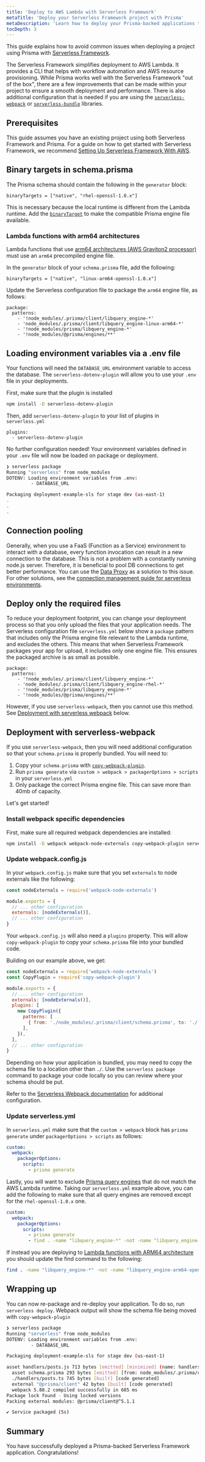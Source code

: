 ```yaml
---
title: 'Deploy to AWS Lambda with Serverless Framework'
metaTitle: 'Deploy your Serverless Framework project with Prisma'
metaDescription: 'Learn how to deploy your Prisma-backed applications to AWS Lambda with Serverless Framework'
tocDepth: 3
---
```


<TopBlock>

This guide explains how to avoid common issues when deploying a project using Prisma with [Serverless Framework](https://www.serverless.com/framework/).

The Serverless Framework simplifies deployment to AWS Lambda. It provides a CLI that helps with workflow automation and AWS resource provisioning. While Prisma works well with the Serverless Framework "out of the box", there are a few improvements that can be made within your project to ensure a smooth deployment and performance. There is also additional configuration that is needed if you are using the [`serverless-webpack`](https://www.npmjs.com/package/serverless-webpack) or [`serverless-bundle`](https://www.npmjs.com/package/serverless-bundle) libraries.

</TopBlock>

## Prerequisites

This guide assumes you have an existing project using both Serverless Framework and Prisma. For a guide on how to get started with Serverless Framework, we recommend [Setting Up Serverless Framework With AWS](https://www.serverless.com/framework/docs/getting-started).

## Binary targets in <inlinecode>schema.prisma</inlinecode>

The Prisma schema should contain the following in the `generator` block:

```prisma
binaryTargets = ["native", "rhel-openssl-1.0.x"]
```

This is necessary because the local runtime is different from the Lambda runtime. Add the [`binaryTarget`](/reference/api-reference/prisma-schema-reference#binarytargets-options) to make the compatible Prisma engine file available.

### Lambda functions with arm64 architectures

Lambda functions that use [arm64 architectures (AWS Graviton2 processor)](https://docs.aws.amazon.com/lambda/latest/dg/foundation-arch.html#foundation-arch-adv) must use an `arm64` precompiled engine file.

In the `generator` block of your `schema.prisma` file, add the following:

```prisma file=schema.prisma
binaryTargets = ["native", "linux-arm64-openssl-1.0.x"]
```

Update the Serverless configuration file to package the `arm64` engine file, as follows:

```code file=serverless.yml
package:
  patterns:
    - '!node_modules/.prisma/client/libquery_engine-*'
    - 'node_modules/.prisma/client/libquery_engine-linux-arm64-*'
    - '!node_modules/prisma/libquery_engine-*'
    - '!node_modules/@prisma/engines/**'
```

## Loading environment variables via a <inlinecode>.env</inlinecode> file

Your functions will need the `DATABASE_URL` environment variable to access the database. The `serverless-dotenv-plugin` will allow you to use your `.env` file in your deployments.

First, make sure that the plugin is installed

```sh
npm install -D serverless-dotenv-plugin
```

Then, add `serverless-dotenv-plugin` to your list of plugins in `serverless.yml`

```code file=serverless.yml no-copy
plugins:
  - serverless-dotenv-plugin
```

No further configuration needed! Your environment variables defined in your `.env` file will now be loaded on package or deployment.

```sh no-copy highlight=3-4;normal
❯ serverless package
Running "serverless" from node_modules
DOTENV: Loading environment variables from .env:
         - DATABASE_URL

Packaging deployment-example-sls for stage dev (us-east-1)
.
.
.
```

## Connection pooling

Generally, when you use a FaaS (Function as a Service) environment to interact with a database, every function invocation can result in a new connection to the database. This is not a problem with a constantly running node.js server. Therefore, it is beneficial to pool DB connections to get better performance. You can use the [Data Proxy](/data-platform/data-proxy) as a solution to this issue. For other solutions, see the [connection management guide for serverless environments](/guides/performance-and-optimization/connection-management#serverless-environments-faas).

## Deploy only the required files

To reduce your deployment footprint, you can change your deployment process so that you only upload the files that your application needs. The Serverless configuration file `serverless.yml` below show a `package` pattern that includes only the Prisma engine file relevant to the Lambda runtime, and excludes the others. This means that when Serverless Framework packages your app for upload, it includes only one engine file. This ensures the packaged archive is as small as possible.

```code file=serverless.yml no-copy
package:
  patterns:
    - '!node_modules/.prisma/client/libquery_engine-*'
    - 'node_modules/.prisma/client/libquery_engine-rhel-*'
    - '!node_modules/prisma/libquery_engine-*'
    - '!node_modules/@prisma/engines/**'
```

However, if you use `serverless-webpack`, then you cannot use this method. See [Deployment with serverless webpack](#deployment-with-serverless-webpack) below.

## Deployment with <inlinecode>serverless-webpack</inlinecode>

If you use `serverless-webpack`, then you will need additional configuration so that your `schema.prisma` is properly bundled. You will need to:

1. Copy your `schema.prisma` with [`copy-webpack-plugin`](https://www.npmjs.com/package/copy-webpack-plugin).
2. Run `prisma generate` via `custom > webpack > packagerOptions > scripts` in your `serverless.yml`
3. Only package the correct Prisma engine file. This can save more than 40mb of capacity.

Let's get started!

### Install webpack specific dependencies

First, make sure all required webpack dependencies are installed:

```sh
npm install -D webpack webpack-node-externals copy-webpack-plugin serverless-webpack
```

### Update <inlinecode>webpack.config.js</inlinecode>

In your `webpack.config.js` make sure that you set `externals` to node externals like the following:

```javascript file=webpack.config.js
const nodeExternals = require('webpack-node-externals')

module.exports = {
  // ... other configuration
  externals: [nodeExternals()],
  // ... other configuration
}
```

Your `webpack.config.js` will also need a `plugins` property. This will allow `copy-webpack-plugin` to copy your `schema.prisma` file into your bundled code.

Building on our example above, we get:

```javascript file=webpack.config.js
const nodeExternals = require('webpack-node-externals')
const CopyPlugin = require('copy-webpack-plugin')

module.exports = {
  // ... other configuration
  externals: [nodeExternals()],
  plugins: [
    new CopyPlugin({
      patterns: [
        { from: './node_modules/.prisma/client/schema.prisma', to: './' }, // you may need to change `to` here.
      ],
    }),
  ],
  // ... other configuration
}
```

<Admonition>

Depending on how your application is bundled, you may need to copy the schema file to a location other than `./`. Use the `serverless package` command to package your code locally so you can review where your schema should be put.

</Admonition>

Refer to the [Serverless Webpack documentation](https://www.serverless.com/plugins/serverless-webpack) for additional configuration.

### Update <inlinecode>serverless.yml</inlinecode>

In `serverless.yml` make sure that the `custom > webpack` block has `prisma generate` under `packagerOptions > scripts` as follows:

```yaml file=serverless.yml
custom:
  webpack:
    packagerOptions:
      scripts:
        - prisma generate
```

Lastly, you will want to exclude [Prisma query engines](https://www.prisma.io/docs/concepts/components/prisma-engines/query-engine) that do not match the AWS Lambda runtime. Taking our `serverless.yml` example above, you can add the following to make sure that all query engines are removed except for the `rhel-openssl-1.0.x` one.

```yaml file=serverless.yml highlight=6;add
custom:
  webpack:
    packagerOptions:
      scripts:
        - prisma generate
        - find . -name "libquery_engine-*" -not -name "libquery_engine-rhel-openssl-*" | xargs rm
```

If instead you are deploying to [Lambda functions with ARM64 architecture](#lambda-functions-with-arm64-architectures) you should update the find command to the following:

```sh
find . -name "libquery_engine-*" -not -name "libquery_engine-arm64-openssl-*" | xargs rm
```

## Wrapping up

You can now re-package and re-deploy your application. To do so, run `serverless deploy`. Webpack output will show the schema file being moved with `copy-webpack-plugin`

```sh no-copy highlight=9;normal
❯ serverless package
Running "serverless" from node_modules
DOTENV: Loading environment variables from .env:
         - DATABASE_URL

Packaging deployment-example-sls for stage dev (us-east-1)

asset handlers/posts.js 713 bytes [emitted] [minimized] (name: handlers/posts)
  asset schema.prisma 293 bytes [emitted] [from: node_modules/.prisma/client/schema.prisma] [copied]
  ./handlers/posts.ts 745 bytes [built] [code generated]
  external "@prisma/client" 42 bytes [built] [code generated]
  webpack 5.88.2 compiled successfully in 685 ms
Package lock found - Using locked versions
Packing external modules: @prisma/client@^5.1.1

✔ Service packaged (5s)
```

## Summary

You have successfully deployed a Prisma-backed Serverless Framework application. Congratulations!
